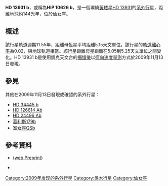 {{Planetbox begin 
| name = [[HD星表|HD]] 13931 b
}} 
{{Planetbox star
| star = [[HD_13931|HD 13931]]
| constell = [[仙女座|仙女座]]
| ra = {{RA|02|16|47.3791}}
| dec = {{DEC|+43|46|22.784}}
| app_magv = 7.61
| dist_ly = 144.2 ± 4.6
| dist_pc = 44.2 ± 1.4
| class = G0
| mass = 1.02 ± 0.02
| radius = 1.23 ± 0.06
| temperature = 5829 ± 44
| metallicity = 0.03 ± 0.04
| age = 8.4 ± 2.0
}}
{{Planetbox orbit 
| semimajor = 5.15 ± 0.29
| semimajor_gm = ~770
| semimajor_mas = ~116
| periastron = 5.05 ± 0.43
| periastron_gm = ~756
| apastron = 5.25 ± 0.46
| apastron_gm = ~785
| eccentricity = 0.02 ± 0.05
| period = 4218 ± 388
| period_year = ~11.55
| speed = 13.3 ± 2.2
| arg_peri = 290 ± 78
| t_peri = 24494 ± 904
| semi-amp = 22.8 ± 3.0
}}
{{Planetbox character 
| minimum_mass = 1.88 ± 0.15
}} 
{{Planetbox discovery 
| discovery_date = 2009年11月13日
| discoverers = Howard ''et al.''
| discovery_method = [[都卜勒光譜學|徑向速度量測]]
| discovery_site = [[凱克天文台|凱克天文台]]
| discovery_status = Submitted
}}
{{Planetbox catalog
| names = [[波恩星表|BD]]+43°459 b, [[依巴谷卫星|HIP]] 10626 b
}}
{{Planetbox reference
| star = HD+13931
| planet = b
}}
{{Planetbox end}}

'''HD 13931 b'''，或稱為'''HIP 10626 b'''，是一個環繞[[黃矮星|黃矮星]][[HD_13931|HD 13931]]的[[系外行星|系外行星]]，距離地球約144光年，位於[[仙女座|仙女座]]。

==概述==
該行星軌道週期11.55年，距離母恆星平均距離5.15天文單位。該行星的[[軌道離心率|軌道離心率]]為0.02，與地球軌道相當。該行星距離母星距離在5.05到5.25天文單位之間變化。HD 13931 b是使用凱克天文台的[[攝譜儀|攝譜儀]]以[[都卜勒光譜學|徑向速度量測]]方式於2009年11月13日發現。

== 參見 ==
其他在2009年11月13日發現或確認的系外行星：
* [[HD_34445_b|HD 34445 b]]
* [[HD_126614_Ab|HD 126614 Ab]]
* [[HD_24496_Ab|HD 24496 Ab]]
* [[葛利斯179b|葛利斯179b]]
* [[室女座QS|室女座QSb]]

== 參考資料 ==
* {{cite journal | url=http://iopscience.iop.org/0004-637X/721/2/1467 | last1=Howard | first1=Andrew W. | title=The California Planet Survey. I. Four New Giant Exoplanets | journal=[[天文物理期刊|The Astrophysical Journal]] | volume=721 | issue=2 | pages=1467–1481 | year=2010 | doi=10.1088/0004-637X/721/2/1467 | last2=Johnson | first2=John Asher | last3=Marcy | first3=Geoffrey W. | last4=Fischer | first4=Debra A. | last5=Wright | first5=Jason T. | last6=Bernat | first6=David | last7=Henry | first7=Gregory W. | last8=Peek | first8=Kathryn M. G. | last9=Isaacson | first9=Howard | display-authors=1 | bibcode=2010ApJ...721.1467H | access-date=2012-01-26 | archive-date=2011-06-03 | archive-url=https://web.archive.org/web/20110603235949/http://iopscience.iop.org/0004-637X/721/2/1467 | dead-url=no }}([http://xxx.lanl.gov/abs/1003.3488 web Preprint])

* {{cite web |url=http://exoplanet.eu/planet.php?p1=HD+13931&p2=b |title=Notes for Planet HD 13931 b |author=Jean Schneider |year=2011 |work= |publisher=[[太陽系外行星百科|Extrasolar Planets Encyclopaedia]] |accessdate=29 September 2011 |archive-date=2012-06-02 |archive-url=https://web.archive.org/web/20120602004742/http://exoplanet.eu/planet.php?p1=HD+13931&p2=b |dead-url=no }}

{{Sky|02|16|47.3791|+|43|46|22.784|144.2}}

[[Category:2009年发现的系外行星|Category:2009年发现的系外行星]]
[[Category:类木行星|Category:类木行星]]
[[Category:仙女座|Category:仙女座]]